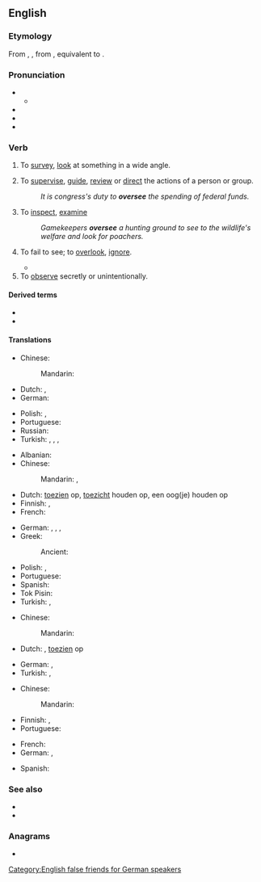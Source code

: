 ==English==

===Etymology===
From {{inh|en|enm|overseen}}, {{m|enm|ouverseen}}, from {{inh|en|ang|ofersēon|t=to observe, oversee; to overlook, neglect}}, equivalent to {{af|en|over-|see}}.

===Pronunciation===
* {{IPA|en|/əʊvə(ɹ)siː/}}
** {{audio|en|LL-Q1860 (eng)-Vealhurl-oversee.wav|Audio (UK)}}
* {{hyphenation|en|over|see}}
* {{rhymes|en|iː}}
* {{homophones|en|oversea}}

===Verb===
{{en-verb|oversees|overseeing|oversaw|overseen}} {{tlb|en|transitive}}

# {{lb|en|literally}} To [[survey]], [[look]] at something in a wide angle.
# {{lb|en|figuratively}} To [[supervise]], [[guide]], [[review]] or [[direct]] the actions of a person or group.
#: {{synonyms|en|superintend}}
#: ''It is congress's duty to '''oversee''' the spending of federal funds.''
# To [[inspect]], [[examine]]
#: ''Gamekeepers '''oversee''' a hunting ground to see to the wildlife's welfare and look for poachers.''
# {{lb|en|obsolete}} To fail to see; to [[overlook]], [[ignore]].
#* {{RQ:Spenser Faerie Queene|book=II|canto=IX|passage=Thereat the Elfe did blush in priuitee, / And turnd his face away; but she the same / Dissembled faire, and faynd to '''ouersee'''.}}
# To [[observe]] secretly or unintentionally.

====Derived terms====
* {{l|en|overseer}}
* {{l|en|oversight}}

====Translations====
{{trans-top|to survey, look at something in a wide angle}}
* Chinese:
*: Mandarin: {{t+|cmn|调查}}
* Dutch: {{t+|nl|overzien}}, {{t|nl|overschouwen}}
* German: {{t+|de|überblicken}}
{{trans-mid}}
* Polish: {{t+|pl|przeglądać|impf}}, {{t+|pl|przejrzeć|pf}}
* Portuguese: {{t+|pt|sondar}}
* Russian: {{t+|ru|обозревать}}
* Turkish: {{t+|tr|bakmak}}, {{t+|tr|gözetmek}}, {{t+|tr|izlemek}}, {{t|tr|gözetim altında tutmak}}
{{trans-bottom}}

{{trans-top|to supervise, guide, review or direct the actions of a person or group}}
* Albanian: {{t+|sq|mbikëqyr}}
* Chinese:
*: Mandarin: {{t+|cmn|監督|sc=Hani}}, {{t+|cmn|指导}}
* Dutch: [[toezien]] op, [[toezicht]] houden op, een oog(je) houden op
* Finnish: {{t+|fi|valvoa}}, {{t+|fi|johtaa}}
* French: {{t+|fr|superviser}}
{{trans-mid}}
* German: {{t+|de|beaufsichtigen}}, {{t+|de|überwachen}}, {{t+|de|leiten}}, {{t+|de|managen}}
* Greek:
*: Ancient: {{t|grc|ἐφοράω}}
* Polish: {{t+|pl|nadzorować|impf}}, {{t+|pl|doglądać|impf}}
* Portuguese: {{t+|pt|supervisionar}}
* Spanish: {{t+|es|supervisar}}
* Tok Pisin: {{t|tpi|bosim}}
* Turkish: {{t+|tr|idare etmek}}, {{t+|tr|yönetmek}}
{{trans-bottom}}

{{trans-top|to inspect, examine}}
* Chinese:
*: Mandarin: {{t+|cmn|检查}}
* Dutch: {{t+|nl|bekijken}}, [[toezien]] op
{{trans-mid}}
* German: {{t+|de|beaufsichtigen}}, {{t+|de|überwachen}}
* Turkish: {{t+|tr|denetlemek}}, {{t+|tr|kontrol etmek}}
{{trans-bottom}}

{{trans-top|to see secretly or unintentionally}}
* Chinese:
*: Mandarin: {{t+|cmn|监督}}
{{trans-mid}}
* Finnish: {{t+|fi|nähdä}}, {{t+|fi|tarkkailla}}
* Portuguese: {{t+|pt|vigiar}}
{{trans-bottom}}

{{checktrans-top}}
* French: {{t+check|fr|superviser}}
* German: {{t+check|de|überblicken}}, {{t+check|de|beaufsichtigen}}
{{trans-mid}}
* Spanish: {{t+check|es|supervisar}}
{{trans-bottom}}

===See also===
* {{l|en|overlook}}
* {{l|en|overwatch}}

===Anagrams===
* {{anagrams|en|a=eeeorsv|see over}}

[[Category:English false friends for German speakers]]
